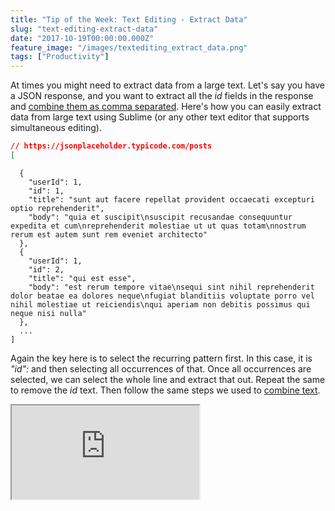 ```yaml
---
title: "Tip of the Week: Text Editing - Extract Data"
slug: "text-editing-extract-data"
date: "2017-10-19T00:00:00.000Z"
feature_image: "/images/textediting_extract_data.png"
tags: ["Productivity"]
---
```


At times you might need to extract data from a large text. Let's say you have a JSON response, and you want to extract all the _id_ fields in the response and [combine them as comma separated](/posts/text-editing-split-or-combine-multiple-lines/). Here's how you can easily extract data from large text using Sublime (or any other text editor that supports simultaneous editing).

```json
// https://jsonplaceholder.typicode.com/posts
[
```
      {
        "userId": 1,
        "id": 1,
        "title": "sunt aut facere repellat provident occaecati excepturi optio reprehenderit",
        "body": "quia et suscipit\nsuscipit recusandae consequuntur expedita et cum\nreprehenderit molestiae ut ut quas totam\nnostrum rerum est autem sunt rem eveniet architecto"
      },
      {
        "userId": 1,
        "id": 2,
        "title": "qui est esse",
        "body": "est rerum tempore vitae\nsequi sint nihil reprehenderit dolor beatae ea dolores neque\nfugiat blanditiis voluptate porro vel nihil molestiae ut reiciendis\nqui aperiam non debitis possimus qui neque nisi nulla"
      },
      ...
    ]
    

Again the key here is to select the recurring pattern first. In this case, it is _"id":_ and then selecting all occurrences of that. Once all occurrences are selected, we can select the whole line and extract that out. Repeat the same to remove the _id_ text. Then follow the same steps we used to [combine text](/posts/text-editing-split-or-combine-multiple-lines/).

<iframe src="https://www.youtube.com/embed/ouKm7Wkldp0" />

Hope this helps you to extract data from large text files.